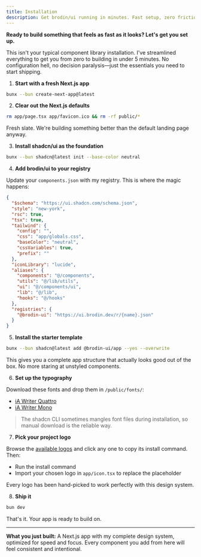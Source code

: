 ```yaml
---
title: Installation
description: Get brodin/ui running in minutes. Fast setup, zero friction, maximum focus.
---
```


**Ready to build something that feels as fast as it looks? Let's get you set up.**

This isn't your typical component library installation. I've streamlined everything to get you from zero to building in under 5 minutes. No configuration hell, no decision paralysis—just the essentials you need to start shipping.

<Steps>

1. **Start with a fresh Next.js app**
```bash
bunx --bun create-next-app@latest
```

2. **Clear out the Next.js defaults**
```bash
rm app/page.tsx app/favicon.ico && rm -rf public/*
```
Fresh slate. We're building something better than the default landing page anyway.

3. **Install shadcn/ui as the foundation**
```bash
bunx --bun shadcn@latest init --base-color neutral
```

4. **Add brodin/ui to your registry**

Update your `components.json` with my registry. This is where the magic happens:

```json
{
  "$schema": "https://ui.shadcn.com/schema.json",
  "style": "new-york",
  "rsc": true,
  "tsx": true,
  "tailwind": {
    "config": "",
    "css": "app/globals.css",
    "baseColor": "neutral",
    "cssVariables": true,
    "prefix": ""
  },
  "iconLibrary": "lucide",
  "aliases": {
    "components": "@/components",
    "utils": "@/lib/utils",
    "ui": "@/components/ui",
    "lib": "@/lib",
    "hooks": "@/hooks"
  },
  "registries": {
    "@brodin-ui": "https://ui.brodin.dev/r/{name}.json"
  }
}
```

5. **Install the starter template**
```bash
bunx --bun shadcn@latest add @brodin-ui/app --yes --overwrite
```
This gives you a complete app structure that actually looks good out of the box. No more staring at unstyled components.

6. **Set up the typography**

Download these fonts and drop them in `/public/fonts/`:
- [iA Writer Quattro](https://github.com/iaolo/iA-Fonts/raw/master/iA%20Writer%20Quattro/Variable/iAWriterQuattroV.ttf)
- [iA Writer Mono](https://github.com/iaolo/iA-Fonts/raw/master/iA%20Writer%20Mono/Variable/iAWriterMonoV.ttf)

> The shadcn CLI sometimes mangles font files during installation, so manual download is the reliable way.

7. **Pick your project logo**

Browse the [available logos](/docs/brand#logo) and click any one to copy its install command. Then:
- Run the install command
- Import your chosen logo in `app/icon.tsx` to replace the placeholder

Every logo has been hand-picked to work perfectly with this design system.

8. **Ship it**
```bash
bun dev
```

That's it. Your app is ready to build on.

</Steps>

---

**What you just built:** A Next.js app with my complete design system, optimized for speed and focus. Every component you add from here will feel consistent and intentional.
